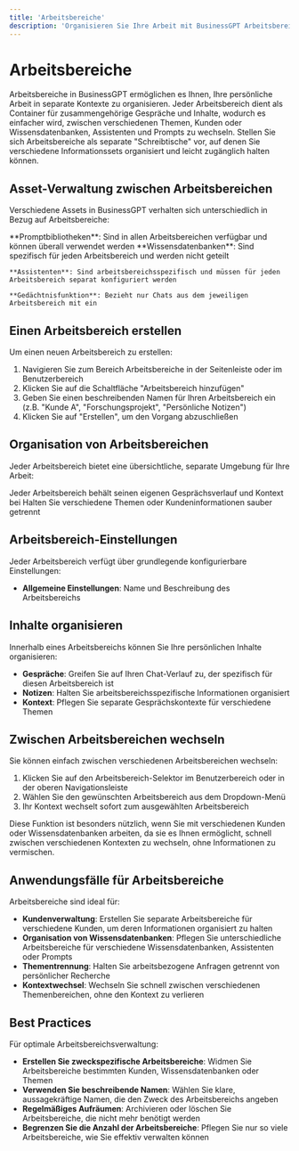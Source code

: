 ```yaml
---
title: 'Arbeitsbereiche'
description: 'Organisieren Sie Ihre Arbeit mit BusinessGPT Arbeitsbereichen'
---
```


# Arbeitsbereiche

Arbeitsbereiche in BusinessGPT ermöglichen es Ihnen, Ihre persönliche Arbeit in separate Kontexte zu organisieren. Jeder Arbeitsbereich dient als Container für zusammengehörige Gespräche und Inhalte, wodurch es einfacher wird, zwischen verschiedenen Themen, Kunden oder Wissensdatenbanken, Assistenten und Prompts zu wechseln. Stellen Sie sich Arbeitsbereiche als separate "Schreibtische" vor, auf denen Sie verschiedene Informationssets organisiert und leicht zugänglich halten können.

## Asset-Verwaltung zwischen Arbeitsbereichen

Verschiedene Assets in BusinessGPT verhalten sich unterschiedlich in Bezug auf Arbeitsbereiche:

<CardGroup cols={2}>
  <Card title="Arbeitsbereich-übergreifend" icon="globe">
    **Promptbibliotheken**: Sind in allen Arbeitsbereichen verfügbar und können überall verwendet werden
  </Card>
  <Card title="Arbeitsbereich-spezifisch" icon="lock">
    **Wissensdatenbanken**: Sind spezifisch für jeden Arbeitsbereich und werden nicht geteilt

    **Assistenten**: Sind arbeitsbereichsspezifisch und müssen für jeden Arbeitsbereich separat konfiguriert werden

    **Gedächtnisfunktion**: Bezieht nur Chats aus dem jeweiligen Arbeitsbereich mit ein
  </Card>
</CardGroup>

## Einen Arbeitsbereich erstellen

Um einen neuen Arbeitsbereich zu erstellen:

1. Navigieren Sie zum Bereich Arbeitsbereiche in der Seitenleiste oder im Benutzerbereich
2. Klicken Sie auf die Schaltfläche "Arbeitsbereich hinzufügen"
3. Geben Sie einen beschreibenden Namen für Ihren Arbeitsbereich ein (z.B. "Kunde A", "Forschungsprojekt", "Persönliche Notizen")
4. Klicken Sie auf "Erstellen", um den Vorgang abzuschließen

## Organisation von Arbeitsbereichen

Jeder Arbeitsbereich bietet eine übersichtliche, separate Umgebung für Ihre Arbeit:

<CardGroup cols={2}>
  <Card title="Persönlicher Kontext" icon="user">
    Jeder Arbeitsbereich behält seinen eigenen Gesprächsverlauf und Kontext bei
  </Card>
  <Card title="Thementrennung" icon="folder">
    Halten Sie verschiedene Themen oder Kundeninformationen sauber getrennt
  </Card>
</CardGroup>

## Arbeitsbereich-Einstellungen

Jeder Arbeitsbereich verfügt über grundlegende konfigurierbare Einstellungen:

- **Allgemeine Einstellungen**: Name und Beschreibung des Arbeitsbereichs

## Inhalte organisieren

Innerhalb eines Arbeitsbereichs können Sie Ihre persönlichen Inhalte organisieren:

- **Gespräche**: Greifen Sie auf Ihren Chat-Verlauf zu, der spezifisch für diesen Arbeitsbereich ist
- **Notizen**: Halten Sie arbeitsbereichsspezifische Informationen organisiert
- **Kontext**: Pflegen Sie separate Gesprächskontexte für verschiedene Themen

## Zwischen Arbeitsbereichen wechseln

Sie können einfach zwischen verschiedenen Arbeitsbereichen wechseln:

1. Klicken Sie auf den Arbeitsbereich-Selektor im Benutzerbereich oder in der oberen Navigationsleiste
2. Wählen Sie den gewünschten Arbeitsbereich aus dem Dropdown-Menü
3. Ihr Kontext wechselt sofort zum ausgewählten Arbeitsbereich

Diese Funktion ist besonders nützlich, wenn Sie mit verschiedenen Kunden oder Wissensdatenbanken arbeiten, da sie es Ihnen ermöglicht, schnell zwischen verschiedenen Kontexten zu wechseln, ohne Informationen zu vermischen.

## Anwendungsfälle für Arbeitsbereiche

Arbeitsbereiche sind ideal für:

- **Kundenverwaltung**: Erstellen Sie separate Arbeitsbereiche für verschiedene Kunden, um deren Informationen organisiert zu halten
- **Organisation von Wissensdatenbanken**: Pflegen Sie unterschiedliche Arbeitsbereiche für verschiedene Wissensdatenbanken, Assistenten oder Prompts
- **Thementrennung**: Halten Sie arbeitsbezogene Anfragen getrennt von persönlicher Recherche
- **Kontextwechsel**: Wechseln Sie schnell zwischen verschiedenen Themenbereichen, ohne den Kontext zu verlieren

## Best Practices

Für optimale Arbeitsbereichsverwaltung:

- **Erstellen Sie zweckspezifische Arbeitsbereiche**: Widmen Sie Arbeitsbereiche bestimmten Kunden, Wissensdatenbanken oder Themen
- **Verwenden Sie beschreibende Namen**: Wählen Sie klare, aussagekräftige Namen, die den Zweck des Arbeitsbereichs angeben
- **Regelmäßiges Aufräumen**: Archivieren oder löschen Sie Arbeitsbereiche, die nicht mehr benötigt werden
- **Begrenzen Sie die Anzahl der Arbeitsbereiche**: Pflegen Sie nur so viele Arbeitsbereiche, wie Sie effektiv verwalten können
